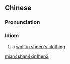 ==Chinese==
{{zh-forms|type=22}}

===Pronunciation===
{{zh-pron
|m=miànshàn xīnhěn
|cat=id
}}

===Idiom===
{{zh-idiom}}

# {{lb|zh|literary}} a [[wolf in sheep's clothing]]

[[Category:Mandarin literary terms|mian4shan4xin1hen3]]